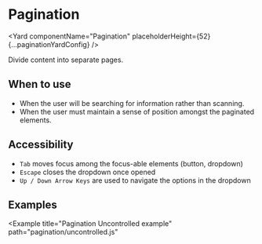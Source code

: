 <!--
Copyright (c) 2018-2019 Uber Technologies, Inc.

This source code is licensed under the MIT license found in the
LICENSE file in the root directory of this source tree.
-->






# Pagination

<Yard
  componentName="Pagination"
  placeholderHeight={52}
  {...paginationYardConfig}
/>

Divide content into separate pages.

## When to use

- When the user will be searching for information rather than scanning.
- When the user must maintain a sense of position amongst the paginated elements.

## Accessibility

- `Tab` moves focus among the focus-able elements (button, dropdown)
- `Escape` closes the dropdown once opened
- `Up / Down Arrow Keys` are used to navigate the options in the dropdown

## Examples

<Example title="Pagination Controlled example" path="pagination/controlled.js">
  <Controlled />
</Example>

<Example
  title="Pagination Uncontrolled example"
  path="pagination/uncontrolled.js"
>
  <Uncontrolled />
</Example>

<Example title="Pagination with Custom Labels" path="pagination/labels.js">
  <Labels />
</Example>

<Example title="Pagination with Overrides" path="pagination/overrides.js">
  <Customization />
</Example>

<Exports
  component={PaginationExports}
  title="Pagination exports"
  path="baseui/pagination"
/>
